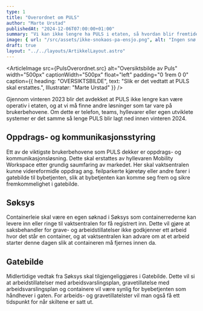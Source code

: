 ```yaml
---
type: 1
title: "Overordnet om PULS"
author: "Marte Urstad"
publishedAt: "2024-12-06T07:00:00+01:00"
summary: "Vi kan ikke lengre ha PULS i etaten, så hvordan blir fremtiden?"
image: { url: "/src/assets/ikke-snokaos-pa-ensjo.png", alt: "Ingen snø på bakken", height: "500px" }
draft: true
layout: "../../layouts/ArtikkelLayout.astro"
---
```


<ArticleImage src={PulsOverordnet.src} alt="Oversiktsbilde av Puls" width="500px" captionWidth="500px" float="left" padding="0 1rem 0 0" caption={{
  heading: "OVERSIKTSBILDE",
  text: "Slik er det vedtatt at PULS skal erstattes.",
  Illustratør: "Marte Urstad"
}} />

Gjennom vinteren 2023 blir det avdekket at PULS ikke lengre kan være operativ i etaten, og at vi må finne andre løsninger som tar vare på brukerbehovene. 
Om dette er telefon, teams, hyllevarer eller egen utviklete systemer er det samme så lenge PULS blir lagt ned innen vinteren 2024. 

## Oppdrags- og kommunikasjonsstyring
Ett av de viktigste brukerbehovene som PULS dekker er oppdrags- og kommunikasjonsløsning. Dette skal erstattes av hyllevaren Mobility Workspace etter grundig 
saumfaring av markedet. Her skal vaktsentralen kunne videreformidle oppdrag ang. feilparkerte kjøretøy eller andre farer i gatebilde til bybetjenten, slik at 
bybetjenten kan komme seg frem og sikre fremkommelighet i gatebilde. 

## Søksys
Containerleie skal være en egen søknad i Søksys som containerrederne kan levere inn eller ringe til vaktsentralen for få registrert inn. Dette vil gjøre 
at saksbehandler for grave- og arbeidstillatelser ikke godkjenner ett arbeid hvor det står en container, og at vaktsentralen kan advare om at et arbeid starter 
denne dagen slik at containeren må fjernes innen da. 

## Gatebilde

Midlertidige vedtak fra Søksys skal tilgjengeliggjøres i Gatebilde. Dette vil si at arbeidstillatelser med arbeidsvarslingsplan, gravetillatelse med 
arbeidsvarslingsplan og containere vil være synlig for byebetjenten som håndhever i gaten. For arbeids- og gravetillatelster vil man også få ett tidspunkt 
for når skiltene er satt ut. 

